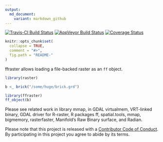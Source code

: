 ```yaml
---
output:
  md_document:
    variant: markdown_github
---
```

<!-- README.md is generated from README.Rmd. Please edit that file -->


[![Travis-CI Build Status](https://travis-ci.org/mdsumner/ffraster.svg?branch=master)](https://travis-ci.org/mdsumner/ffraster)
[![AppVeyor Build Status](https://ci.appveyor.com/api/projects/status/github/mdsumner/ffraster?branch=master&svg=true)](https://ci.appveyor.com/project/mdsumner/ffraster)
[![Coverage Status](https://img.shields.io/codecov/c/github/mdsumner/ffraster/master.svg)](https://codecov.io/github/mdsumner/ffraster?branch=master)


```r
knitr::opts_chunk$set(
  collapse = TRUE,
  comment = "#>",
  fig.path = "README-"
)
```


ffraster allows loading a file-backed raster as an `ff` object. 

```r
library(raster)

b <_ brick("/some/huge/brick.grd")

library(ffraster)
ff_object(b)

```

Please see related work in library mmap, in GDAL virtualmem, VRT-linked binary, GDAL driver for R-raster, R packages ff, spatial.tools, mmap,  bigmemory, rasterfaster, Manifold's Raw Binary surface, and Radian. 



Please note that this project is released with a [Contributor Code of Conduct](CONDUCT.md). By participating in this project you agree to abide by its terms.
